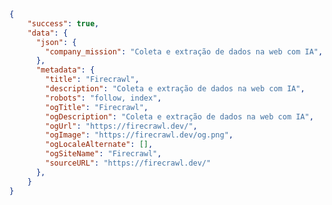 ```json JSON
{
    "success": true,
    "data": {
      "json": {
        "company_mission": "Coleta e extração de dados na web com IA",
      },
      "metadata": {
        "title": "Firecrawl",
        "description": "Coleta e extração de dados na web com IA",
        "robots": "follow, index",
        "ogTitle": "Firecrawl",
        "ogDescription": "Coleta e extração de dados na web com IA",
        "ogUrl": "https://firecrawl.dev/",
        "ogImage": "https://firecrawl.dev/og.png",
        "ogLocaleAlternate": [],
        "ogSiteName": "Firecrawl",
        "sourceURL": "https://firecrawl.dev/"
      },
    }
}
```
